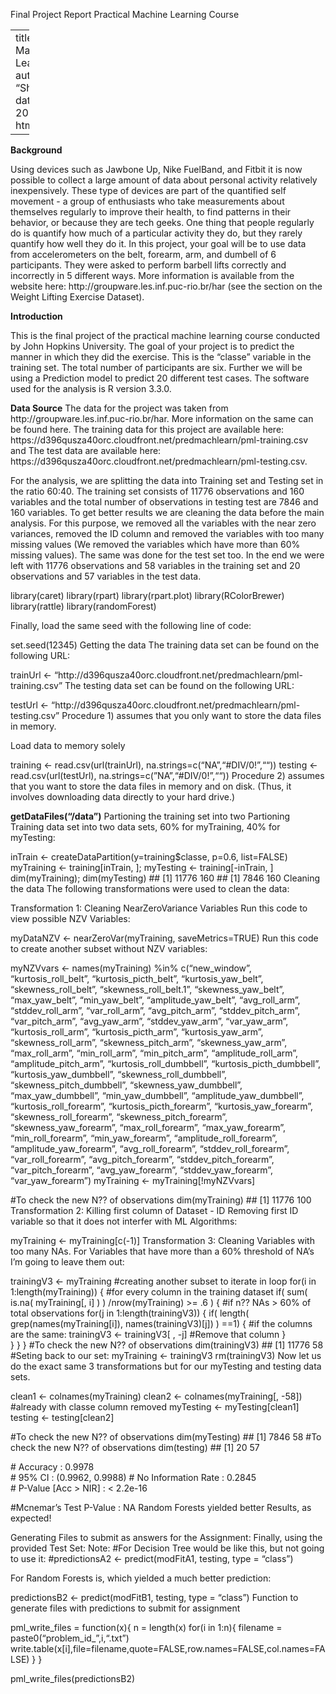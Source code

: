Final Project Report
Practical Machine Learning Course


---
title: "Practical Machine Learning"
author: "Shirlene Paul"
date: "July 11, 2016"
output:
  html_document:
  
---


**Background**

Using devices such as Jawbone Up, Nike FuelBand, and Fitbit it is now possible to collect a large amount of data about personal activity relatively inexpensively. These type of devices are part of the quantified self movement - a group of enthusiasts who take measurements about themselves regularly to improve their health, to find patterns in their behavior, or because they are tech geeks. One thing that people regularly do is quantify how much of a particular activity they do, but they rarely quantify how well they do it. In this project, your goal will be to use data from accelerometers on the belt, forearm, arm, and dumbell of 6 participants. They were asked to perform barbell lifts correctly and incorrectly in 5 different ways. More information is available from the website here: http://groupware.les.inf.puc-rio.br/har (see the section on the Weight Lifting Exercise Dataset).


**Introduction**

This is the final project of the practical machine learning course conducted by John Hopkins University. The goal of your project is to predict the manner in which they did the exercise. This is the "classe" variable in the training set. The total number of participants are six. Further we will be using a Prediction model to predict 20 different test cases. The software used for the analysis is R version 3.3.0. 



**Data Source**
The data for the project was taken from http://groupware.les.inf.puc-rio.br/har. 
More information on the same can be found here. 
The training data for this project are available here: https://d396qusza40orc.cloudfront.net/predmachlearn/pml-training.csv and The test data are available here: https://d396qusza40orc.cloudfront.net/predmachlearn/pml-testing.csv. 

For the analysis, we are splitting the data into Training set and Testing set in the ratio 60:40. The training set consists of 11776 observations and 160 variables and the total number of observations in testing test are 7846 and 160 variables. 
To get better results we are cleaning the data before the main analysis. For this purpose, we removed all the variables with the near zero variances, removed the ID column and removed the variables with too many missing values (We removed the variables which have more than 60% missing values). The same was done for the test set too. In the end we were left with 11776 observations and 58 variables in the training set and 20 observations and 57 variables in the test data. 


library(caret)
library(rpart)
library(rpart.plot)
library(RColorBrewer)
library(rattle)
library(randomForest)

Finally, load the same seed with the following line of code:

set.seed(12345)
Getting the data
The training data set can be found on the following URL:

trainUrl <- "http://d396qusza40orc.cloudfront.net/predmachlearn/pml-training.csv"
The testing data set can be found on the following URL:

testUrl <- "http://d396qusza40orc.cloudfront.net/predmachlearn/pml-testing.csv"
Procedure 1) assumes that you only want to store the data files in memory.

Load data to memory solely

training <- read.csv(url(trainUrl), na.strings=c("NA","#DIV/0!",""))
testing <- read.csv(url(testUrl), na.strings=c("NA","#DIV/0!",""))
Procedure 2) assumes that you want to store the data files in memory and on disk. (Thus, it involves downloading data directly to your hard drive.)


**getDataFiles("/data")** 
Partioning the training set into two
Partioning Training data set into two data sets, 60% for myTraining, 40% for myTesting:

inTrain <- createDataPartition(y=training$classe, p=0.6, list=FALSE)
myTraining <- training[inTrain, ]; myTesting <- training[-inTrain, ]
dim(myTraining); dim(myTesting)
## [1] 11776   160
## [1] 7846  160
Cleaning the data
The following transformations were used to clean the data:

Transformation 1: Cleaning NearZeroVariance Variables Run this code to view possible NZV Variables:

myDataNZV <- nearZeroVar(myTraining, saveMetrics=TRUE)
Run this code to create another subset without NZV variables:

myNZVvars <- names(myTraining) %in% c("new_window", "kurtosis_roll_belt", "kurtosis_picth_belt",
"kurtosis_yaw_belt", "skewness_roll_belt", "skewness_roll_belt.1", "skewness_yaw_belt",
"max_yaw_belt", "min_yaw_belt", "amplitude_yaw_belt", "avg_roll_arm", "stddev_roll_arm",
"var_roll_arm", "avg_pitch_arm", "stddev_pitch_arm", "var_pitch_arm", "avg_yaw_arm",
"stddev_yaw_arm", "var_yaw_arm", "kurtosis_roll_arm", "kurtosis_picth_arm",
"kurtosis_yaw_arm", "skewness_roll_arm", "skewness_pitch_arm", "skewness_yaw_arm",
"max_roll_arm", "min_roll_arm", "min_pitch_arm", "amplitude_roll_arm", "amplitude_pitch_arm",
"kurtosis_roll_dumbbell", "kurtosis_picth_dumbbell", "kurtosis_yaw_dumbbell", "skewness_roll_dumbbell",
"skewness_pitch_dumbbell", "skewness_yaw_dumbbell", "max_yaw_dumbbell", "min_yaw_dumbbell",
"amplitude_yaw_dumbbell", "kurtosis_roll_forearm", "kurtosis_picth_forearm", "kurtosis_yaw_forearm",
"skewness_roll_forearm", "skewness_pitch_forearm", "skewness_yaw_forearm", "max_roll_forearm",
"max_yaw_forearm", "min_roll_forearm", "min_yaw_forearm", "amplitude_roll_forearm",
"amplitude_yaw_forearm", "avg_roll_forearm", "stddev_roll_forearm", "var_roll_forearm",
"avg_pitch_forearm", "stddev_pitch_forearm", "var_pitch_forearm", "avg_yaw_forearm",
"stddev_yaw_forearm", "var_yaw_forearm")
myTraining <- myTraining[!myNZVvars]


#To check the new N?? of observations
dim(myTraining)
## [1] 11776   100
Transformation 2: Killing first column of Dataset - ID Removing first ID variable so that it does not interfer with ML Algorithms:

myTraining <- myTraining[c(-1)]
Transformation 3: Cleaning Variables with too many NAs. For Variables that have more than a 60% threshold of NA's I'm going to leave them out:

trainingV3 <- myTraining #creating another subset to iterate in loop
for(i in 1:length(myTraining)) { #for every column in the training dataset
        if( sum( is.na( myTraining[, i] ) ) /nrow(myTraining) >= .6 ) { #if n?? NAs > 60% of total observations
        for(j in 1:length(trainingV3)) {
            if( length( grep(names(myTraining[i]), names(trainingV3)[j]) ) ==1)  { #if the columns are the same:
                trainingV3 <- trainingV3[ , -j] #Remove that column
            }   
        } 
    }
}
#To check the new N?? of observations
dim(trainingV3)
## [1] 11776    58
#Seting back to our set:
myTraining <- trainingV3
rm(trainingV3)
Now let us do the exact same 3 transformations but for our myTesting and testing data sets.

clean1 <- colnames(myTraining)
clean2 <- colnames(myTraining[, -58]) #already with classe column removed
myTesting <- myTesting[clean1]
testing <- testing[clean2]

#To check the new N?? of observations
dim(myTesting)
## [1] 7846   58
#To check the new N?? of observations
dim(testing)
## [1] 20 57


 #              Accuracy : 0.9978          
 #                95% CI : (0.9962, 0.9988)
 #   No Information Rate : 0.2845         
 #   P-Value [Acc > NIR] : < 2.2e-16      
                                         
        
#Mcnemar's Test P-Value : NA 
Random Forests yielded better Results, as expected!

Generating Files to submit as answers for the Assignment:
Finally, using the provided Test Set: Note: #For Decision Tree would be like this, but not going to use it: #predictionsA2 <- predict(modFitA1, testing, type = "class")

For Random Forests is, which yielded a much better prediction:

predictionsB2 <- predict(modFitB1, testing, type = "class")
Function to generate files with predictions to submit for assignment

pml_write_files = function(x){
  n = length(x)
  for(i in 1:n){
    filename = paste0("problem_id_",i,".txt")
    write.table(x[i],file=filename,quote=FALSE,row.names=FALSE,col.names=FALSE)
  }
}

pml_write_files(predictionsB2)
